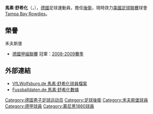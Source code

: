 {{noteta
|G1=德甲
|T=zh-hans:马塞尔·舍费尔;zh-hk:馬素·舒希化;zh-tw:馬塞爾·舍費爾;
|1=zh-hans:舍费尔;zh-hk:舒希化;zh-tw:舍費爾;
|2=zh-hans:马塞尔;zh-hk:馬素;zh-tw:馬塞爾;
}}
{{Football player infobox 
| playername = 馬素·舒希化<br>''Marcel Schäfer''
| fullname = 
| image = [[Image:Marcel_Schäfer.jpg|180px]]
| dateofbirth = {{birth date and age|1984|6|7|df=y}} 
| cityofbirth = [[阿沙芬堡|阿沙芬堡]]
| countryofbirth = [[德国|德国]]
| height = {{height|m=1.84}}
| currentclub = [[Tampa_Bay_Rowdies|Tampa Bay Rowdies]]
| clubnumber = 4
| position = [[左後衛|左後衛]]
| youthyears1    = 1989–1996
| youthclubs1    = SV Eintracht Straßbessenbach
| youthyears2    = 1996–2000
| youthclubs2    = {{tsl|en|Viktoria Aschaffenburg||維多利亞阿沙芬堡}}
| youthyears3    = 2000–2003
| youthclubs3    = [[1860慕尼黑體育會|1860慕尼黑]]
| years1         = 2003–2007
| clubs1         = [[1860慕尼黑體育會|1860慕尼黑]]
| caps1          = 91
| goals1         = 3
| years2         = 2007–2017
| clubs2         = [[沃尔夫斯堡足球俱乐部|沃尔夫斯堡]]
| caps2          = 256<!--LEAGUE APPS & GOALS ONLY -->
| goals2         = 13<!--LEAGUE APPS & GOALS ONLY -->
| years3         = 2017–
| clubs3         = [[Tampa_Bay_Rowdies|Tampa Bay Rowdies]]
| caps3          = 5
| goals3         = 1
| nationalyears1 = 2005–2008 | nationalteam1 = [[Germany_national_football_B_team|德國B隊]] | nationalcaps1 = 1 | nationalgoals1 = 0
| nationalyears2 = 2008–2010
| nationalteam2  = [[德國國家足球隊|德國]]
| nationalcaps2  = 8
| nationalgoals2 = 0
| pcupdate = 2009年8月10日 (一) 10:18 (UTC)
| ntupdate = 2009年8月10日 (一) 10:18 (UTC)
}}
'''馬素·舒希化'''（{{lang-de|Marcel Schäfer}}，{{bd|1984年|6月7日|||Schäfer}}），[[德國|德國]]足球運動員，擔任[[後衛_(足球)|後衛]]，現時效力[[美國足球聯賽|美國足球聯賽]]球會[[Tampa_Bay_Rowdies|Tampa Bay Rowdies]]。

==榮譽==
;禾夫斯堡
*[[德甲|德國甲組聯賽]] 冠軍：[[2008年至2009年德國足球甲級聯賽|2008-2009賽季]]

==外部連結==
*[https://web.archive.org/web/20080313142624/http://www.vflwolfsburg.de/53162.html VfLWolfsburg.de 馬素·舒希化球員檔案] 
*[http://www.fussballdaten.de/spieler/schaefermarcel/ Fussballdaten.de 馬素·舒希化數據] {{Wayback|url=http://www.fussballdaten.de/spieler/schaefermarcel/ |date=20090517073857 }} {{de icon}}

{{DEFAULTSORT:Schafer, Marcel}}
[[Category:德国男子足球运动员|Category:德国男子足球运动员]]
[[Category:足球後衛|Category:足球後衛]]
[[Category:禾夫斯堡球員|Category:禾夫斯堡球員]]
[[Category:德甲球員|Category:德甲球員]]
[[Category:慕尼黑1860球員|Category:慕尼黑1860球員]]
